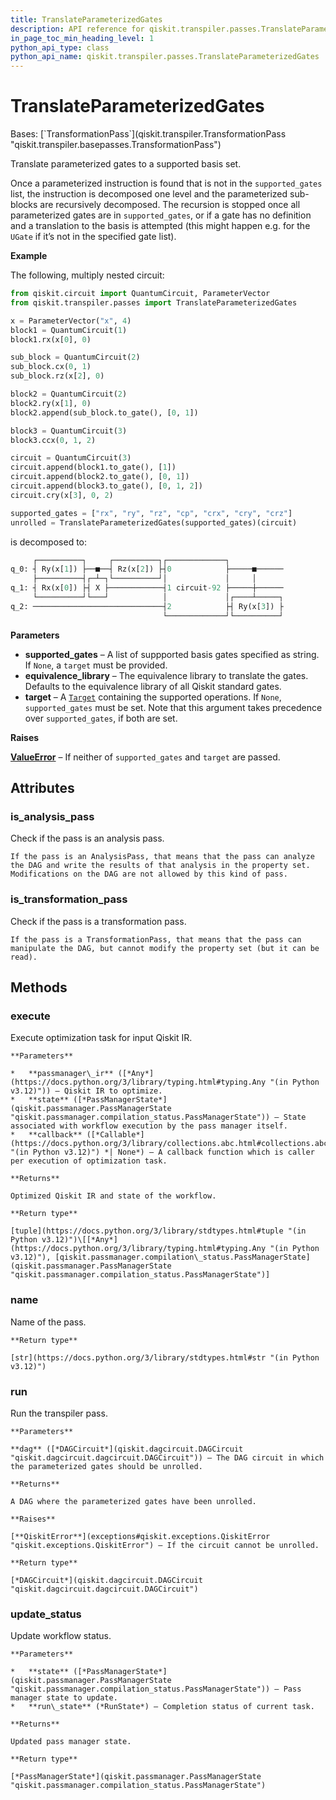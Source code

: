 ```yaml
---
title: TranslateParameterizedGates
description: API reference for qiskit.transpiler.passes.TranslateParameterizedGates
in_page_toc_min_heading_level: 1
python_api_type: class
python_api_name: qiskit.transpiler.passes.TranslateParameterizedGates
---
```


# TranslateParameterizedGates

<Class id="qiskit.transpiler.passes.TranslateParameterizedGates" github="https://github.com/Qiskit/qiskit/tree/stable/1.0/qiskit/transpiler/passes/basis/translate_parameterized.py#L29-L151" signature="qiskit.transpiler.passes.TranslateParameterizedGates(*args, **kwargs)">
  Bases: [`TransformationPass`](qiskit.transpiler.TransformationPass "qiskit.transpiler.basepasses.TransformationPass")

  Translate parameterized gates to a supported basis set.

  Once a parameterized instruction is found that is not in the `supported_gates` list, the instruction is decomposed one level and the parameterized sub-blocks are recursively decomposed. The recursion is stopped once all parameterized gates are in `supported_gates`, or if a gate has no definition and a translation to the basis is attempted (this might happen e.g. for the `UGate` if it’s not in the specified gate list).

  **Example**

  The following, multiply nested circuit:

  ```python
  from qiskit.circuit import QuantumCircuit, ParameterVector
  from qiskit.transpiler.passes import TranslateParameterizedGates

  x = ParameterVector("x", 4)
  block1 = QuantumCircuit(1)
  block1.rx(x[0], 0)

  sub_block = QuantumCircuit(2)
  sub_block.cx(0, 1)
  sub_block.rz(x[2], 0)

  block2 = QuantumCircuit(2)
  block2.ry(x[1], 0)
  block2.append(sub_block.to_gate(), [0, 1])

  block3 = QuantumCircuit(3)
  block3.ccx(0, 1, 2)

  circuit = QuantumCircuit(3)
  circuit.append(block1.to_gate(), [1])
  circuit.append(block2.to_gate(), [0, 1])
  circuit.append(block3.to_gate(), [0, 1, 2])
  circuit.cry(x[3], 0, 2)

  supported_gates = ["rx", "ry", "rz", "cp", "crx", "cry", "crz"]
  unrolled = TranslateParameterizedGates(supported_gates)(circuit)
  ```

  is decomposed to:

  ```python
       ┌──────────┐     ┌──────────┐┌─────────────┐
  q_0: ┤ Ry(x[1]) ├──■──┤ Rz(x[2]) ├┤0            ├─────■──────
       ├──────────┤┌─┴─┐└──────────┘│             │     │
  q_1: ┤ Rx(x[0]) ├┤ X ├────────────┤1 circuit-92 ├─────┼──────
       └──────────┘└───┘            │             │┌────┴─────┐
  q_2: ─────────────────────────────┤2            ├┤ Ry(x[3]) ├
                                    └─────────────┘└──────────┘
  ```

  **Parameters**

  *   **supported\_gates** – A list of suppported basis gates specified as string. If `None`, a `target` must be provided.
  *   **equivalence\_library** – The equivalence library to translate the gates. Defaults to the equivalence library of all Qiskit standard gates.
  *   **target** – A [`Target`](qiskit.transpiler.Target "qiskit.transpiler.Target") containing the supported operations. If `None`, `supported_gates` must be set. Note that this argument takes precedence over `supported_gates`, if both are set.

  **Raises**

  [**ValueError**](https://docs.python.org/3/library/exceptions.html#ValueError "(in Python v3.12)") – If neither of `supported_gates` and `target` are passed.

  ## Attributes

  ### is\_analysis\_pass

  <Attribute id="qiskit.transpiler.passes.TranslateParameterizedGates.is_analysis_pass" name="is_analysis_pass">
    Check if the pass is an analysis pass.

    If the pass is an AnalysisPass, that means that the pass can analyze the DAG and write the results of that analysis in the property set. Modifications on the DAG are not allowed by this kind of pass.
  </Attribute>

  ### is\_transformation\_pass

  <Attribute id="qiskit.transpiler.passes.TranslateParameterizedGates.is_transformation_pass" name="is_transformation_pass">
    Check if the pass is a transformation pass.

    If the pass is a TransformationPass, that means that the pass can manipulate the DAG, but cannot modify the property set (but it can be read).
  </Attribute>

  ## Methods

  ### execute

  <Function id="qiskit.transpiler.passes.TranslateParameterizedGates.execute" name="execute" github="https://github.com/Qiskit/qiskit/tree/stable/1.0/qiskit/transpiler/basepasses.py#L189-L211" signature="execute(passmanager_ir, state, callback=None)">
    Execute optimization task for input Qiskit IR.

    **Parameters**

    *   **passmanager\_ir** ([*Any*](https://docs.python.org/3/library/typing.html#typing.Any "(in Python v3.12)")) – Qiskit IR to optimize.
    *   **state** ([*PassManagerState*](qiskit.passmanager.PassManagerState "qiskit.passmanager.compilation_status.PassManagerState")) – State associated with workflow execution by the pass manager itself.
    *   **callback** ([*Callable*](https://docs.python.org/3/library/collections.abc.html#collections.abc.Callable "(in Python v3.12)") *| None*) – A callback function which is caller per execution of optimization task.

    **Returns**

    Optimized Qiskit IR and state of the workflow.

    **Return type**

    [tuple](https://docs.python.org/3/library/stdtypes.html#tuple "(in Python v3.12)")\[[*Any*](https://docs.python.org/3/library/typing.html#typing.Any "(in Python v3.12)"), [qiskit.passmanager.compilation\_status.PassManagerState](qiskit.passmanager.PassManagerState "qiskit.passmanager.compilation_status.PassManagerState")]
  </Function>

  ### name

  <Function id="qiskit.transpiler.passes.TranslateParameterizedGates.name" name="name" github="https://github.com/Qiskit/qiskit/tree/stable/1.0/qiskit/passmanager/base_tasks.py#L68-L70" signature="name()">
    Name of the pass.

    **Return type**

    [str](https://docs.python.org/3/library/stdtypes.html#str "(in Python v3.12)")
  </Function>

  ### run

  <Function id="qiskit.transpiler.passes.TranslateParameterizedGates.run" name="run" github="https://github.com/Qiskit/qiskit/tree/stable/1.0/qiskit/transpiler/passes/basis/translate_parameterized.py#L119-L151" signature="run(dag)">
    Run the transpiler pass.

    **Parameters**

    **dag** ([*DAGCircuit*](qiskit.dagcircuit.DAGCircuit "qiskit.dagcircuit.dagcircuit.DAGCircuit")) – The DAG circuit in which the parameterized gates should be unrolled.

    **Returns**

    A DAG where the parameterized gates have been unrolled.

    **Raises**

    [**QiskitError**](exceptions#qiskit.exceptions.QiskitError "qiskit.exceptions.QiskitError") – If the circuit cannot be unrolled.

    **Return type**

    [*DAGCircuit*](qiskit.dagcircuit.DAGCircuit "qiskit.dagcircuit.dagcircuit.DAGCircuit")
  </Function>

  ### update\_status

  <Function id="qiskit.transpiler.passes.TranslateParameterizedGates.update_status" name="update_status" github="https://github.com/Qiskit/qiskit/tree/stable/1.0/qiskit/transpiler/basepasses.py#L213-L221" signature="update_status(state, run_state)">
    Update workflow status.

    **Parameters**

    *   **state** ([*PassManagerState*](qiskit.passmanager.PassManagerState "qiskit.passmanager.compilation_status.PassManagerState")) – Pass manager state to update.
    *   **run\_state** (*RunState*) – Completion status of current task.

    **Returns**

    Updated pass manager state.

    **Return type**

    [*PassManagerState*](qiskit.passmanager.PassManagerState "qiskit.passmanager.compilation_status.PassManagerState")
  </Function>
</Class>

